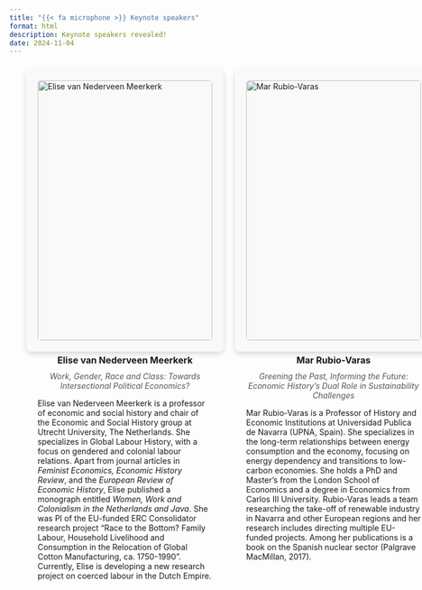 ```yaml
---
title: "{{< fa microphone >}} Keynote speakers"
format: html
description: Keynote speakers revealed!
date: 2024-11-04
---
```


<style>
/* Center container and add a slight left indentation */
.container {
  display: grid;
  grid-template-columns: repeat(3, minmax(350px, 1fr)); /* Maintain card width */
  gap: 20px;
  padding: 10px;
  max-width: 1200px; /* Constrain maximum width */
  margin-left: auto; /* Center container with slight left alignment */
  margin-right: auto; /* Center container */
  padding-left: 30px; /* Extra padding for left indentation */
}

/* Ensuring responsiveness for smaller screens */
@media (max-width: 768px) {
  .container {
    grid-template-columns: 1fr;
  }
}

/* Styling each speaker card */
.speaker-card {
  background-color: #f9f9f9;
  padding: 20px;
  border-radius: 8px;
  box-shadow: 0 4px 10px rgba(0, 0, 0, 0.15);
  transition: transform 0.2s;
  max-width: 400px; /* Set a max width for larger screens */
  margin: 0 auto; /* Center each card within its grid column */
}

/* Hover effect */
.speaker-card:hover {
  transform: scale(1.02);
}

/* Speaker photo styling */
.speaker-photo {
  width: 100%;
  border-radius: 5px;
  margin-bottom: 15px;
}

/* Speaker name styling */
.speaker-name {
  font-size: 1.15em; /* Slightly smaller font size */
  margin-top: 10px;
  font-weight: bold;
  text-align: center;
}

/* Keynote title styling */
.keynote-title {
  font-style: italic;
  color: #555;
  font-size: 1em; /* Reduced font size for long titles */
  margin: 10px 0;
  text-align: center;
}
</style>

<div class="container">

<div class="speaker-card">
  <img src="assets/EvMN.jpg" alt="Elise van Nederveen Meerkerk" class="speaker-photo">
  <div class="speaker-name">Elise van Nederveen Meerkerk</div>
  <div class="keynote-title">Work, Gender, Race and Class: Towards Intersectional Political Economics?</div>
  <p>Elise van Nederveen Meerkerk is a professor of economic and social history and chair of the Economic and Social History group at Utrecht University, The Netherlands. She specializes in Global Labour History, with a focus on gendered and colonial labour relations. Apart from journal articles in <em>Feminist Economics, Economic History Review</em>, and the <em>European Review of Economic History</em>, Elise published a monograph entitled <em>Women, Work and Colonialism in the Netherlands and Java</em>. She was PI of the EU-funded ERC Consolidator research project “Race to the Bottom? Family Labour, Household Livelihood and Consumption in the Relocation of Global Cotton Manufacturing, ca. 1750-1990”. Currently, Elise is developing a new research project on coerced labour in the Dutch Empire.</p>
</div>

<div class="speaker-card">
  <img src="assets/MRV.jpg" alt="Mar Rubio-Varas" class="speaker-photo">
  <div class="speaker-name">Mar Rubio-Varas</div>
  <div class="keynote-title">Greening the Past, Informing the Future: Economic History's Dual Role in Sustainability Challenges</div>
  <p>Mar Rubio-Varas is a Professor of History and Economic Institutions at Universidad Publica de Navarra (UPNA, Spain). She specializes in the long-term relationships between energy consumption and the economy, focusing on energy dependency and transitions to low-carbon economies. She holds a PhD and Master’s from the London School of Economics and a degree in Economics from Carlos III University. Rubio-Varas leads a team researching the take-off of renewable industry in Navarra and other European regions and her research includes directing multiple EU-funded projects. Among her publications is a book on the Spanish nuclear sector (Palgrave MacMillan, 2017).</p>
</div>

<div class="speaker-card">
  <img src="assets/CAH.jpg" alt="César A. Hidalgo" class="speaker-photo">
  <div class="speaker-name">César A. Hidalgo</div>
  <div class="keynote-title">Big Data and Machine Learning Explorations of Economic History and Collective Memory</div>
  <p>César A. Hidalgo is known for his contributions to economic complexity and for his applied work on data visualization and artificial intelligence. Hidalgo is a tenured professor at the Toulouse School of Economics’ Department of Social and Behavioral Sciences and the head of the Center for Collective Learning. Hidalgo's contributions have been recognized with numerous awards, including the 2018 Lagrange Prize and three Webby Awards. He has authored dozens of peer-reviewed papers and three books: <em>Why Information Grows</em>, <em>The Atlas of Economic Complexity</em>, and <em>How Humans Judge Machines</em>.</p>
</div>

</div>
